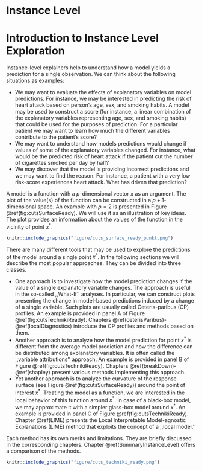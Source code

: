 # Instance Level {-}

# Introduction to Instance Level Exploration {#InstanceLevelExploration}


Instance-level explainers help to understand how a model yields a prediction for a single observation. We can think about the following situations as examples:

- We may want to evaluate the effects of explanatory variables on model predictions. For instance, we may be interested in predicting the risk of heart attack based on person's age, sex, and smoking habits. A model may be used to construct a score (for instance, a linear combination of the explanatory variables representing  age, sex, and smoking habits) that could be used for the purposes of prediction. For a particular patient we may want to learn how much the different variables contribute to the patient's score?
- We may want to understand how models predictions would change if values of some of the explanatory variables changed. For instance, what would be the predicted risk of heart attack if the patient cut the number of cigarettes smoked per day by half? 
- We may discover that the model is providing incorrect predictions and we may want to find the reason. For instance, a patient with a very low risk-score experiences heart attack. What has driven that prediction?

A model is a function with a $p$-dimensional vector $x$ as an argument. The plot of the value(s) of the function can be constructed in a $p+1$-dimensional space. An example with $p=2$ is presented in Figure \@ref(fig:cutsSurfaceReady). We will use it as an illustration of key ideas. The plot provides an information about the values of the function in the vicinity of point $x^*$.  
 
```r
knitr::include_graphics("figure/cuts_surface_ready_punkt.png")
```
There are many different tools that may be used to explore the predictions of the model around a single point $x^*$. In the following sections we will describe the most popular approaches. They can be divided into three classes. 

* One approach is to investigate how the model prediction changes if the value of a single explanatory variable  changes. The approach is useful in the so-called ,,What-If'' analyses. In particular, we can construct plots presenting the change in model-based predictions induced by a change of a single variable. Such plots are usually called Ceteris-paribus (CP) profiles. An example is provided in panel A of Figure \@ref(fig:cutsTechnikiReady). Chapters \@ref(ceterisParibus)-\@ref(localDiagnostics) introduce the CP profiles and methods based on them.  
* Another approach is to analyze how the model prediction for point $x^*$ is different from the average model prediction and how the difference can be distributed among explanatory variables. It is often called the ,,variable attributions'' approach. An example is provided in panel B of Figure \@ref(fig:cutsTechnikiReady). Chapters \@ref(breakDown)-\@ref(shapley) present various methods implementing this approach. 
* Yet another approach is to analyze the curvature of the response surface (see Figure \@ref(fig:cutsSurfaceReady)) around the point of interest $x^*$. Treating the model as a function, we are interested in the local behavior of this function around $x^*$. In case of a black-box model, we may approximate it with a simpler glass-box model around $x^*$. An example is provided in panel C of Figure \@ref(fig:cutsTechnikiReady). Chapter \@ref(LIME) presents the Local Interpretable Model-agnostic Explanations (LIME) method that exploits the concept of a ,,local model.'' 

Each method has its own merits and limitations. They are briefly discussed in the corresponding chapters. Chapter \@ref(SummaryInstanceLevel) offers a comparison of the methods.

```r
knitr::include_graphics("figure/cuts_techniki_ready.png")
```

